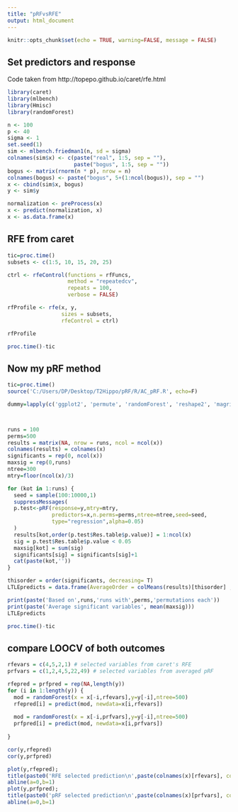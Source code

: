 ---
title: "pRFvsRFE"
output: html_document
---

```{r setup, include=FALSE}
knitr::opts_chunk$set(echo = TRUE, warning=FALSE, message = FALSE)
```

## Set predictors and response
Code taken from http://topepo.github.io/caret/rfe.html


```{r setupvars}
library(caret)
library(mlbench)
library(Hmisc)
library(randomForest)

n <- 100
p <- 40
sigma <- 1
set.seed(1)
sim <- mlbench.friedman1(n, sd = sigma)
colnames(sim$x) <- c(paste("real", 1:5, sep = ""),
                     paste("bogus", 1:5, sep = ""))
bogus <- matrix(rnorm(n * p), nrow = n)
colnames(bogus) <- paste("bogus", 5+(1:ncol(bogus)), sep = "")
x <- cbind(sim$x, bogus)
y <- sim$y

normalization <- preProcess(x)
x <- predict(normalization, x)
x <- as.data.frame(x)

```

## RFE from caret
```{r rfe, cache=T}
tic=proc.time()
subsets <- c(1:5, 10, 15, 20, 25)

ctrl <- rfeControl(functions = rfFuncs,
                   method = "repeatedcv",
                   repeats = 100,
                   verbose = FALSE)

rfProfile <- rfe(x, y,
                 sizes = subsets,
                 rfeControl = ctrl)

rfProfile

proc.time()-tic
```

## Now my pRF method

```{r prf, cache=T}
tic=proc.time()
source('C:/Users/DP/Desktop/T2Hippo/pRF/R/AC_pRF.R', echo=F)

dummy=lapply(c('ggplot2', 'permute', 'randomForest', 'reshape2', 'magrittr','multtest','plyr'),suppressPackageStartupMessages(require), character.only=T)



runs = 100
perms=500
results = matrix(NA, nrow = runs, ncol = ncol(x))
colnames(results) = colnames(x)
significants = rep(0, ncol(x))
maxsig = rep(0,runs)
ntree=300
mtry=floor(ncol(x)/3)

for (kot in 1:runs) {
  seed = sample(100:10000,1)
  suppressMessages(
  p.test<-pRF(response=y,mtry=mtry,
              predictors=x,n.perms=perms,ntree=ntree,seed=seed,
              type="regression",alpha=0.05)
  )
  results[kot,order(p.test$Res.table$p.value)] = 1:ncol(x)
  sig = p.test$Res.table$p.value < 0.05
  maxsig[kot] = sum(sig)
  significants[sig] = significants[sig]+1
  cat(paste(kot,''))
}

thisorder = order(significants, decreasing= T)
LTLEpredicts = data.frame(AverageOrder = colMeans(results)[thisorder] , SignificanceRatio=(significants/runs)[thisorder])

print(paste('Based on',runs,'runs with',perms,'permutations each'))
print(paste('Average significant variables', mean(maxsig)))
LTLEpredicts

proc.time()-tic
```


## compare LOOCV of both outcomes

```{r loocv}
rfevars = c(4,5,2,1) # selected variables from caret's RFE
prfvars = c(1,2,4,5,22,49) # selected variables from averaged pRF

rfepred = prfpred = rep(NA,length(y))
for (i in 1:length(y)) {
  mod = randomForest(x = x[-i,rfevars],y=y[-i],ntree=500)
  rfepred[i] = predict(mod, newdata=x[i,rfevars])
  
  mod = randomForest(x = x[-i,prfvars],y=y[-i],ntree=500)
  prfpred[i] = predict(mod, newdata=x[i,prfvars])
  
}

cor(y,rfepred)
cor(y,prfpred)

plot(y,rfepred);
title(paste0('RFE selected prediction\n',paste(colnames(x)[rfevars], collapse=' '), '\nr = ', round(cor(y,rfepred),2) ))
abline(a=0,b=1)
plot(y,prfpred); 
title(paste0('pRF selected prediction\n',paste(colnames(x)[prfvars], collapse=' '), '\nr = ', round(cor(y,prfpred),2) ))
abline(a=0,b=1)

```
